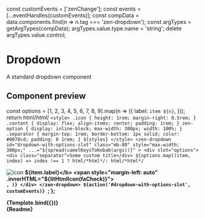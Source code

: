 
const customEvents = ['zenChange'];
const events = [...eventHandles(customEvents)];
const compData = data.components.find(n => n.tag === 'zen-dropdown');
const argTypes = getArgTypes(compData);
argTypes.value.type.name = 'string';
delete argTypes.value.control;

<Meta title="Forms/Dropdown" component="zen-dropdown" argTypes={argTypes} />

# Dropdown

A standard dropdown component

## Component preview

  const options = [1, 2, 3, 4, 5, 6, 7, 8, 9].map(n => ({
    label: `item ${n}`,
  }));
  return html/*html*/ `
    <style>
      .icon {
        height: 1rem;
        margin-right: 0.5rem;
      }
      .content {
        display: flex;
        align-items: center;
        padding: 1rem;
      }
      zen-option {
        display: inline-block;
        max-width: 300px;
        width: 100%;
      }
      .separator {
        margin-top: 1rem;
        border-bottom: 1px solid;
        color: #0078cd;
        padding: 0 1rem;
      }
      ${styles}
    </style>
    <zen-dropdown
      id="dropdown-with-options-slot"
      class="mb-80"
      style="max-width: 300px;"
      ...="${spread(camelKeysToKebab(args))}"
    >
      <div slot="options">
        <div class="separator">Some custom title</div>
        ${options.map((item, index) =>
          index !== 1
            ? html/*html*/ `<zen-option label=${item.label} value=${item.label}></zen-option>`
            : html/*html*/ `<zen-option default-padding="false" value=${item.label}>
                <div class="content" slot="content">
                  <img class="icon" src=${icon} alt="icon" />
                  <b>${item.label}</b>
                  <span style="margin-left: auto" .innerHTML="${litHtmlIcon(faCheck)}"></span>
                </div>
              </zen-option>`,
        )}
      </div>
    </zen-dropdown>
    ${action('#dropdown-with-options-slot', customEvents)}
  `;
};

<Canvas>
  <Story
    name="button"
    args={{
      ...getDefaultArgs(argTypes),
      value: 'item 2',
    }}
  >
    {Template.bind({})}
  </Story>
</Canvas>

<Props story="button" />

<div class="stencildoc" />
<Description>{Readme}</Description>
